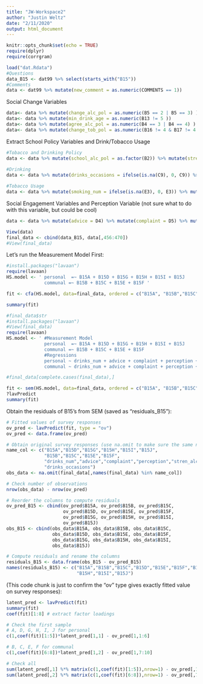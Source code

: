 ```yaml
---
title: "JW-Workspace2"
author: "Justin Weltz"
date: "2/11/2020"
output: html_document
---
```


```r
knitr::opts_chunk$set(echo = TRUE)
require(dplyr)
require(corrgram)
```

```r
load("dat.Rdata")
#Questions
data_B15 <- dat99 %>% select(starts_with("B15"))
#Comments
data <- dat99 %>% mutate(new_comment = as.numeric(COMMENTS == 1))
```

Social Change Variables
```r
data<- data %>% mutate(change_alc_pol = as.numeric(B5 == 2 | B5 == 3) )
data<- data %>% mutate(min_drink_age = as.numeric(B13 != 5 ))
data<- data %>% mutate(agree_alc_pol = as.numeric(B4 == 3 | B4 == 4) )
data<- data %>% mutate(change_tob_pol = as.numeric(B16 != 4 & B17 != 4 & B17 != B16) )
```


Extract School Policy Variables and Drink/Tobacco Usage

```r
#Tobacco and Drinking Policy
data <- data %>% mutate(school_alc_pol = as.factor(B2)) %>% mutate(stren_alc_pol = as.numeric(B3 == 1 | B3 == 3)) %>% mutate(school_tob_pol = as.factor(B16))
  
#Drinking
data <- data %>% mutate(drinks_occasions = ifelse(is.na(C9), 0, C9)) %>% mutate(drinks_num = ifelse(is.na(C10), 0, C10))

#Tobacco Usage
data <- data %>% mutate(smoking_num = ifelse(is.na(E3), 0, E3)) %>% mutate(smoking_occasions = ifelse(is.na(E5), 0, E5))

```

Social Engagement Variables and Perception Variable (not sure what to do with this variable, but could be cool)
```r
data <- data %>% mutate(advice = D4) %>% mutate(complaint = D5) %>% mutate(perception = D3B/D3A)

View(data)
final_data <- cbind(data_B15, data[,456:470])
#View(final_data)
```

Let's run the Measurement Model First:
```r
#install.packages("lavaan")
require(lavaan)
HS.model <- ' personal  =~ B15A + B15D + B15G + B15H + B15I + B15J 
              communal =~ B15B + B15C + B15E + B15F '

fit <- cfa(HS.model, data=final_data, ordered = c("B15A", "B15B","B15C","B15D","B15E","B15F", "B15G", "B15H", "B15I", "B15J"))

summary(fit)
```

```r
#final_data$str
#install.packages("lavaan")
#View(final_data)
require(lavaan)
HS.model <- ' #Measurement Model 
              personal  =~ B15A + B15D + B15G + B15H + B15I + B15J 
              communal =~ B15B + B15C + B15E + B15F
              #Regressions
              personal ~ drinks_num + advice + complaint + perception + stren_alc_pol + drinks_occasions
              communal ~ drinks_num + advice + complaint + perception + stren_alc_pol + drinks_occasions'

#final_data[complete.cases(final_data),]

fit <- sem(HS.model, data=final_data, ordered = c("B15A", "B15B","B15C","B15D","B15E","B15F", "B15G", "B15H", "B15I", "B15J"))
?lavPredict
summary(fit)
```

Obtain the residuals of B15's from SEM (saved as "residuals_B15"):
```r
# Fitted values of survey responses
ov_pred <- lavPredict(fit, type = "ov")
ov_pred <- data.frame(ov_pred)

# Obtain original survey responses (use na.omit to make sure the same number of observations are included in both fitted and observed)
name_col <- c("B15A","B15D","B15G","B15H","B15I","B15J",
              "B15B","B15C","B15E","B15F",
              "drinks_num","advice","complaint","perception","stren_alc_pol",
              "drinks_occasions")
obs_data <- na.omit(final_data[,names(final_data) %in% name_col])

# Check number of observations
nrow(obs_data) - nrow(ov_pred)

# Reorder the columns to compute residuals
ov_pred_B15 <- cbind(ov_pred$B15A, ov_pred$B15B, ov_pred$B15C,
                     ov_pred$B15D, ov_pred$B15E, ov_pred$B15F,
                     ov_pred$B15G, ov_pred$B15H, ov_pred$B15I,
                     ov_pred$B15J)
obs_B15 <- cbind(obs_data$B15A, obs_data$B15B, obs_data$B15C,
                 obs_data$B15D, obs_data$B15E, obs_data$B15F,
                 obs_data$B15G, obs_data$B15H, obs_data$B15I,
                 obs_data$B15J)

# Compute residuals and rename the columns
residuals_B15 <- data.frame(obs_B15 - ov_pred_B15)
names(residuals_B15) <- c("B15A","B15B","B15C","B15D","B15E","B15F","B15G",
                          "B15H","B15I","B15J")
```

(This code chunk is just to confirm the "ov" type gives exactly fitted value on survey responses):
```r
latent_pred <- lavPredict(fit)
summary(fit)
coef(fit)[1:8] # extract factor loadings

# Check the first sample
# A, D, G, H, I, J for personal
c(1,coef(fit)[1:5])*latent_pred[1,1] - ov_pred[1,1:6]

# B, C, E, F for communal
c(1,coef(fit)[6:8])*latent_pred[1,2] - ov_pred[1,7:10]

# Check all
sum(latent_pred[,1] %*% matrix(c(1,coef(fit)[1:5]),nrow=1) - ov_pred[,1:6])
sum(latent_pred[,2] %*% matrix(c(1,coef(fit)[6:8]),nrow=1) - ov_pred[,7:10])
```

